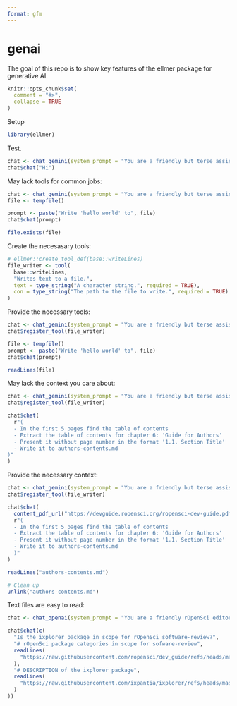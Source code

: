 ```yaml
---
format: gfm
---
```


# genai

The goal of this repo is to show key features of the ellmer package for generative AI.

```r
knitr::opts_chunk$set(
  comment = "#>",
  collapse = TRUE
)
```

Setup

```r
library(ellmer)
```

Test.

```r
chat <- chat_gemini(system_prompt = "You are a friendly but terse assistant.")
chat$chat("Hi")
```

May lack tools for common jobs:

```r
chat <- chat_gemini(system_prompt = "You are a friendly but terse assistant.")
file <- tempfile()

prompt <- paste("Write 'hello world' to", file)
chat$chat(prompt)

file.exists(file)
```

Create the necesasary tools:

```r
# ellmer::create_tool_def(base::writeLines)
file_writer <- tool(
  base::writeLines,
  "Writes text to a file.",
  text = type_string("A character string.", required = TRUE),
  con = type_string("The path to the file to write.", required = TRUE)
)
```

Provide the necessary tools:

```r
chat <- chat_gemini(system_prompt = "You are a friendly but terse assistant.")
chat$register_tool(file_writer)

file <- tempfile()
prompt <- paste("Write 'hello world' to", file)
chat$chat(prompt)

readLines(file)
```

May lack the context you care about:

```r
chat <- chat_gemini(system_prompt = "You are a friendly but terse assistant.")
chat$register_tool(file_writer)

chat$chat(
  r"(
  - In the first 5 pages find the table of contents
  - Extract the table of contents for chapter 6: 'Guide for Authors'
  - Present it without page number in the format '1.1. Section Title'
  - Write it to authors-contents.md
)"
)
```

Provide the necessary context:

```r
chat <- chat_gemini(system_prompt = "You are a friendly but terse assistant.")
chat$register_tool(file_writer)

chat$chat(
  content_pdf_url("https://devguide.ropensci.org/ropensci-dev-guide.pdf"),
  r"(
  - In the first 5 pages find the table of contents
  - Extract the table of contents for chapter 6: 'Guide for Authors'
  - Present it without page number in the format '1.1. Section Title'
  - Write it to authors-contents.md
  )"
)

readLines("authors-contents.md")

# Clean up
unlink("authors-contents.md")
```

Text files are easy to read:

```r
chat <- chat_openai(system_prompt = "You are a friendly rOpenSci editor.")

chat$chat(c(
  "Is the ixplorer package in scope for rOpenSci software-review?",
  "# rOpenSci package categories in scope for sofware-review",
  readLines(
    "https://raw.githubusercontent.com/ropensci/dev_guide/refs/heads/main/softwarereview_policies.Rmd"
  ),
  "# DESCRIPTION of the ixplorer package",
  readLines(
    "https://raw.githubusercontent.com/ixpantia/ixplorer/refs/heads/master/DESCRIPTION"
  )
))
```


